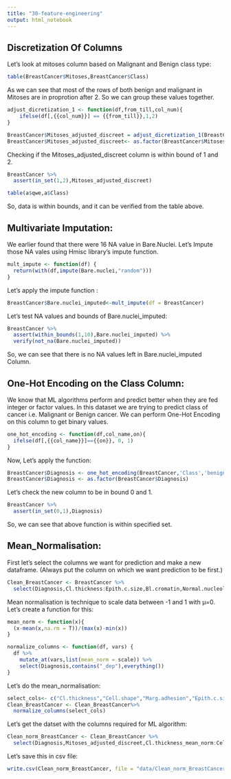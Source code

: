 ```yaml
---
title: "30-feature-engineering"
output: html_notebook
---
```


## Discretization Of Columns

Let's look at mitoses column based on Malignant and Benign class type:
```r
table(BreastCancer$Mitoses,BreastCancer$Class)
```

As we can see that most of the rows of both benign and malignant in Mitoses are in proprotion after 2. So we can group these values together.

```r
adjust_dicretization_1 <- function(df,from_till,col_num){
    ifelse(df[,{{col_num}}] == {{from_till}},1,2) 
}

```


```r
BreastCancer$Mitoses_adjusted_discreet = adjust_dicretization_1(BreastCancer,c(2|3|4|5|6|7|8|9|10),col_num=c(10))
BreastCancer$Mitoses_adjusted_discreet<- as.factor(BreastCancer$Mitoses_adjusted_discreet)
```

Checking if the Mitoses_adjusted_discreet column is within bound of 1 and 2.
```r
BreastCancer %>%
  assert(in_set(1,2),Mitoses_adjusted_discreet)

table(a$qwe,a$Class)
```

So, data is within bounds, and it can be verified from the table above.

## Multivariate Imputation:

We earlier found that there were 16 NA value in Bare.Nuclei. Let's Impute those NA vales using Hmisc library's impute function.

```r
mult_impute <- function(df) {
  return(with(df,impute(Bare.nuclei,"random")))
}
```

Let's apply the impute function : 
```r
BreastCancer$Bare.nuclei_imputed<-mult_impute(df = BreastCancer)
```

Let's test NA values and bounds of Bare.nuclei_imputed:
```r
BreastCancer %>%
  assert(within_bounds(1,10),Bare.nuclei_imputed) %>%
  verify(not_na(Bare.nuclei_imputed))
```
So, we can see that there is no NA values left in Bare.nuclei_imputed Column.

## One-Hot Encoding on the Class Column: 
We know that ML algorithms perform and predict better when they are fed integer or factor values. In this dataset we are trying to predict class of cancer i.e. Malignant or Benign cancer. We can perform One-Hot Encoding on this column to get binary values. 

```r
one_hot_encoding <- function(df,col_name,on){
  ifelse(df[,{{col_name}}]=={{on}}, 0, 1)
}
```

Now, Let's apply the function:
```r
BreastCancer$Diagnosis <- one_hot_encoding(BreastCancer,'Class','benign')
BreastCancer$Diagnosis <- as.factor(BreastCancer$Diagnosis)
```

Let's check the new column to be in bound 0 and 1.
```r
BreastCancer %>%
  assert(in_set(0,1),Diagnosis)
```

So, we can see that above function is within specified set.

## Mean_Normalisation:

First let's select the columns we want for prediction and make a new dataframe. (Always put the column on which we want prediction to be first.)
```r
Clean_BreastCancer <- BreastCancer %>%
  select(Diagnosis,Cl.thickness:Epith.c.size,Bl.cromatin,Normal.nucleoli,Mitoses_adjusted_discreet,Bare.nuclei_imputed)
```

Mean normalisation is technique to scale data between -1 and 1 with μ=0.<br>
Let's create a function for this:

```r
mean_norm <- function(x){
  (x-mean(x,na.rm = T))/(max(x)-min(x))
}

normalize_columns <- function(df, vars) { 
  df %>%
    mutate_at(vars,list(mean_norm = scale)) %>%
    select(Diagnosis,contains("_dep"),everything())
}
```

Let's do the mean_normalisation:
```r
select_cols<- c("Cl.thickness","Cell.shape","Marg.adhesion","Epith.c.size","Bl.cromatin","Normal.nucleoli","Bare.nuclei_imputed","Cell.size")
Clean_BreastCancer <- Clean_BreastCancer%>%
  normalize_columns(select_cols)
```

Let's get the datset with the columns required for ML algorithm:
```r
Clean_norm_BreastCancer <- Clean_BreastCancer %>%
  select(Diagnosis,Mitoses_adjusted_discreet,Cl.thickness_mean_norm:Cell.size_mean_norm)
```


Let's save this in csv file:
```r
write.csv(Clean_norm_BreastCancer, file = "data/Clean_norm_BreastCancer.csv")
```

















